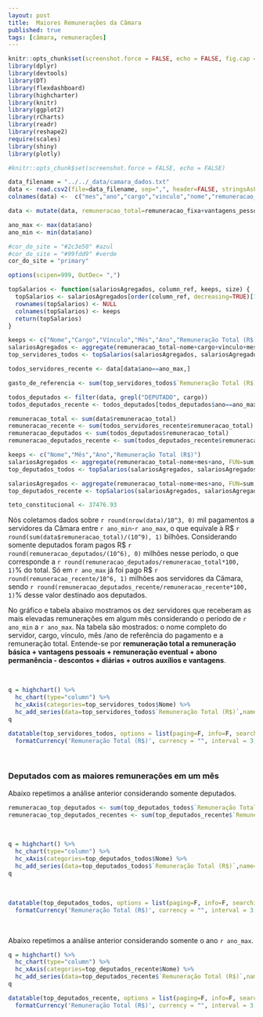 ```yaml
---
layout: post
title:  Maiores Remunerações da Câmara
published: true
tags: [câmara, remunerações]
---
```


```r
knitr::opts_chunk$set(screenshot.force = FALSE, echo = FALSE, fig.cap = "")
library(dplyr)
library(devtools)
library(DT)
library(flexdashboard)
library(highcharter)
library(knitr)
library(ggplot2)
library(rCharts)
library(readr)
library(reshape2)
require(scales)
library(shiny)
library(plotly)
```


```r
#knitr::opts_chunk$set(screenshot.force = FALSE, echo = FALSE)

data_filename = "../../_data/camara_dados.txt"
data <- read.csv2(file=data_filename, sep=",", header=FALSE, stringsAsFactors=FALSE, na.strings="unknown", dec=".", encoding = "UTF-8")
colnames(data) <-  c("mes","ano","cargo","vinculo","nome","remuneracao_fixa","vantagens_pessoais","remuneracao_eventual","abono_permanencia","descontos","diarias","outros_auxilios","outras_vantagens")

data <- mutate(data, remuneracao_total=remuneracao_fixa+vantagens_pessoais+remuneracao_eventual+abono_permanencia-descontos+diarias+outros_auxilios+outras_vantagens)

ano_max <- max(data$ano)
ano_min <- min(data$ano)

#cor_do_site = "#2c3e50" #azul
#cor_do_site = "#99fdd9" #verde
cor_do_site = "primary"

options(scipen=999, OutDec= ",")

topSalarios <- function(salariosAgregados, column_ref, keeps, size) {
  topSalarios <- salariosAgregados[order(column_ref, decreasing=TRUE)[1:size],]
  rownames(topSalarios) <- NULL
  colnames(topSalarios) <- keeps
  return(topSalarios)
}

keeps <- c("Nome","Cargo","Vínculo","Mês","Ano","Remuneração Total (R$)")
salariosAgregados <- aggregate(remuneracao_total~nome+cargo+vinculo+mes+ano, FUN=sum, data)
top_servidores_todos <- topSalarios(salariosAgregados, salariosAgregados$remuneracao_total, keeps, 10)

todos_servidores_recente <- data[data$ano==ano_max,]

gasto_de_referencia <- sum(top_servidores_todos$`Remuneração Total (R$)`)

todos_deputados <- filter(data, grepl("DEPUTADO", cargo))
todos_deputados_recente <- todos_deputados[todos_deputados$ano==ano_max,]

remuneracao_total <- sum(data$remuneracao_total)
remuneracao_recente <- sum(todos_servidores_recente$remuneracao_total)
remuneracao_deputados <- sum(todos_deputados$remuneracao_total)
remuneracao_deputados_recente <- sum(todos_deputados_recente$remuneracao_total)

keeps <- c("Nome","Mês","Ano","Remuneração Total (R$)")
salariosAgregados <- aggregate(remuneracao_total~nome+mes+ano, FUN=sum, todos_deputados)
top_deputados_todos <- topSalarios(salariosAgregados, salariosAgregados$remuneracao_total, keeps, 10)

salariosAgregados <- aggregate(remuneracao_total~nome+mes+ano, FUN=sum, todos_deputados_recente)
top_deputados_recente <- topSalarios(salariosAgregados, salariosAgregados$remuneracao_total, keeps, 10)

teto_constitucional <- 37476.93

```

Nós coletamos dados sobre `r round(nrow(data)/10^3, 0)` mil pagamentos a servidores da Câmara entre `r ano_min`-`r ano_max`, o que equivale à R$ `r round(sum(data$remuneracao_total)/(10^9), 1)` bilhões. Considerando somente deputados foram pagos R$ `r round(remuneracao_deputados/(10^6), 0)` milhões nesse período, o que corresponde a `r round(remuneracao_deputados/remuneracao_total*100, 1)`% do total. Só em `r ano_max` já foi pago R$ `r round(remuneracao_recente/10^6, 1)` milhões aos servidores da Câmara, sendo `r round(remuneracao_deputados_recente/remuneracao_recente*100, 1)`% desse valor destinado aos deputados.

No gráfico e tabela abaixo mostramos os dez servidores que receberam as mais elevadas remunerações em algum mês considerando o período de `r ano_min` a `r ano_max`. Na tabela são mostrados: o nome completo do servidor, cargo, vínculo, mês /ano de referência do pagamento e a remuneração total. Entende-se por **remuneração total a remuneração básica + vantagens pessoais + remuneração eventual + abono permanência - descontos + diárias + outros auxílios e vantagens**.

&nbsp;&nbsp;&nbsp;


```r
q = highchart() %>%
  hc_chart(type="column") %>%
  hc_xAxis(categories=top_servidores_todos$Nome) %>%
  hc_add_series(data=top_servidores_todos$`Remuneração Total (R$)`,name="Nome dos servidores")
q
```


```r
datatable(top_servidores_todos, options = list(paging=F, info=F, searching=F), rownames=FALSE) %>%
  formatCurrency('Remuneração Total (R$)', currency = "", interval = 3, mark = ".", dec.mark=",")
```


&nbsp;&nbsp;&nbsp;

### Deputados com as maiores remunerações em um mês

Abaixo repetimos a análise anterior considerando somente deputados.

```r
remuneracao_top_deputados <- sum(top_deputados_todos$`Remuneração Total (R$)`)
remuneracao_top_deputados_recentes <- sum(top_deputados_recente$`Remuneração Total (R$)`)
```

&nbsp;&nbsp;&nbsp;


```r
q = highchart() %>%
  hc_chart(type="column") %>%
  hc_xAxis(categories=top_deputados_todos$Nome) %>%
  hc_add_series(data=top_deputados_todos$`Remuneração Total (R$)`,name="Nome dos deputados")
q
```

&nbsp;&nbsp;



```r
datatable(top_deputados_todos, options = list(paging=F, info=F, searching=F), rownames=FALSE) %>%
  formatCurrency('Remuneração Total (R$)', currency = "", interval = 3, mark = ".",dec.mark=",")
```

&nbsp;&nbsp;&nbsp;

Abaixo repetimos a análise anterior considerando somente o ano `r ano_max`.

```r
q = highchart() %>%
  hc_chart(type="column") %>%
  hc_xAxis(categories=top_deputados_recente$Nome) %>%
  hc_add_series(data=top_deputados_recente$`Remuneração Total (R$)`,name="Nome dos deputados")
q
```


```r
datatable(top_deputados_recente, options = list(paging=F, info=F, searching=F), rownames=FALSE) %>%
  formatCurrency('Remuneração Total (R$)', currency = "", interval = 3, mark = ".",dec.mark=",")
```


